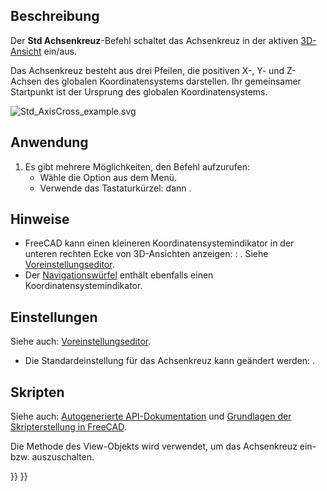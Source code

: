 <languages/>

{{Docnav/de
|[[Std_ViewFullscreen/de|AnsichtVollbild]]
|[[Std_ToggleClipPlane/de|Clippingplane]]
|[[Std_View_Menu/de|Std Ansichtsmenü]]
|IconL=Std_ViewFullscreen.svg
|IconR=Std_ToggleClipPlane.svg
|IconC=Freecad.svg
}}

{{GuiCommand/de
|Name=Std AxisCross
|Name/de=Std Achsenkreuz
|MenuLocation=Ansicht → Achsenkreuz ein-/ausblenden
|Workbenches=Alle
|Shortcut={{KEY|A}} {{KEY|C}}
}}

<span id="Description"></span>
==Beschreibung==

Der '''Std Achsenkreuz'''-Befehl schaltet das Achsenkreuz in der aktiven [[3D_view/de|3D-Ansicht]] ein/aus.

Das Achsenkreuz besteht aus drei Pfeilen, die positiven X-, Y- und Z-Achsen des globalen Koordinatensystems darstellen. Ihr gemeinsamer Startpunkt ist der Ursprung des globalen Koordinatensystems.

[[Image:Std_AxisCross_example.svg]]
{{Caption|Das Achsenkreuz (die Buchstaben sind nicht Teil des Achsenkreuzes)}}

<span id="Usage"></span>
==Anwendung==

# Es gibt mehrere Möglichkeiten, den Befehl aufzurufen:
#* Wähle die Option {{MenuCommand|Ansicht → [[Image:Std_AxisCross.svg|16px]] Achsenkreuz ein/ausblenden}} aus dem Menü.
#* Verwende das Tastaturkürzel: {{KEY|A}} dann {{KEY|C}}.

<span id="Notes"></span>
==Hinweise==

* FreeCAD kann einen kleineren Koordinatensystemindikator in der unteren rechten Ecke von 3D-Ansichten anzeigen: : {{MenuCommand|Bearbeiten → Einstellungen... → Anzeige → 3D Viewer → Koordinatensystem in Ecke anzeigen}}. Siehe [[Preferences_Editor/de#3D_View|Voreinstellungseditor]].
* Der [[Navigation_Cube/de|Navigationswürfel]] enthält ebenfalls einen Koordinatensystemindikator.

<span id="Preferences"></span>
==Einstellungen==

Siehe auch: [[Preferences_Editor/de|Voreinstellungseditor]].

* Die Standardeinstellung für das Achsenkreuz kann geändert werden: {{MenuCommand|Bearbeiten → Einstellungen... → Anzeige → 3D-Ansicht → Achsenkreuz standardmäßig anzeigen}}.

<span id="Scripting"></span>
==Skripten==

Siehe auch: [https://freecad.github.io/SourceDoc/ Autogenerierte API-Dokumentation] und [[FreeCAD_Scripting_Basics/de|Grundlagen der Skripterstellung in FreeCAD]].

Die Methode {{incode|setAxisCross}} des View-Objekts wird verwendet, um das Achsenkreuz ein- bzw. auszuschalten.

{{Code|code=
import FreeCADGui

view = FreeCADGui.ActiveDocument.ActiveView
view.setAxisCross(True)
view.hasAxisCross()
}}


{{Docnav/de
|[[Std_ViewFullscreen/de|AnsichtVollbild]]
|[[Std_ToggleClipPlane/de|Clippingplane]]
|[[Std_View_Menu/de|Std Ansichtsmenü]]
|IconL=Std_ViewFullscreen.svg
|IconR=Std_ToggleClipPlane.svg
|IconC=Freecad.svg
}}

{{Std_Base_navi{{#translation:}}}}
{{Userdocnavi{{#translation:}}}}
